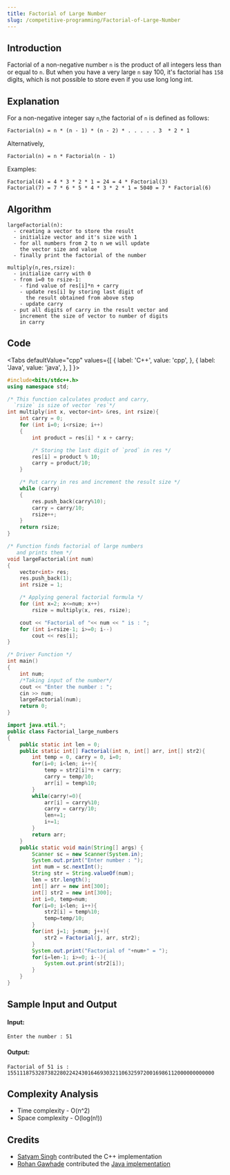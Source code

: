 ```yaml
---
title: Factorial of Large Number 
slug: /competitive-programming/Factorial-of-Large-Number
---
```


## Introduction

Factorial of a non-negative number `n` is the product of all integers less than or equal to `n`.
But when you have a very large `n` say 100, it's factorial has `158` digits, which is not possible to store even if 
you use long long int. 


## Explanation

For a non-negative integer say `n`,the factorial of `n` is defined as follows:

```
Factorial(n) = n * (n - 1) * (n - 2) * . . . . . 3  * 2 * 1
```

Alternatively,

```
Factorial(n) = n * Factorial(n - 1)
```

Examples: 

```
Factorial(4) = 4 * 3 * 2 * 1 = 24 = 4 * Factorial(3)
Factorial(7) = 7 * 6 * 5 * 4 * 3 * 2 * 1 = 5040 = 7 * Factorial(6)
```

## Algorithm

```
largeFactorial(n):
  - creating a vector to store the result
  - initialize vector and it's size with 1
  - for all numbers from 2 to n we will update 
    the vector size and value
  - finally print the factorial of the number

multiply(n,res,rsize):
  - initialize carry with 0
  - from i=0 to rsize-1:
    - find value of res[i]*n + carry
    - update res[i] by storing last digit of
      the result obtained from above step
    - update carry
  - put all digits of carry in the result vector and
    increment the size of vector to number of digits
    in carry
```

## Code


<Tabs
  defaultValue="cpp"
  values={[
    { label: 'C++', value: 'cpp', },
    { label: 'Java', value: 'java', },
  ]
}>
<TabItem value="cpp">

```cpp
#include<bits/stdc++.h>
using namespace std;

/* This function calculates product and carry,
  `rsize` is size of vector `res`*/
int multiply(int x, vector<int> &res, int rsize){
    int carry = 0;
	for (int i=0; i<rsize; i++)
	{
		int product = res[i] * x + carry;

		/* Storing the last digit of `prod` in res */
		res[i] = product % 10;
		carry = product/10;
	}

	/* Put carry in res and increment the result size */
	while (carry)
	{
		res.push_back(carry%10);
		carry = carry/10;
		rsize++;
	}
	return rsize;
}

/* Function finds factorial of large numbers
   and prints them */
void largeFactorial(int num)
{
	vector<int> res; 
	res.push_back(1);
	int rsize = 1;

	/* Applying general factorial formula */
	for (int x=2; x<=num; x++)
		rsize = multiply(x, res, rsize);

	cout << "Factorial of "<< num << " is : ";
	for (int i=rsize-1; i>=0; i--)
		cout << res[i];
}

/* Driver Function */
int main()
{
	int num;
	/*Taking input of the number*/
	cout << "Enter the number : ";
	cin >> num;
    largeFactorial(num);
    return 0;
}
```

</TabItem>
<TabItem value="java">

```java
import java.util.*;
public class Factorial_large_numbers
{
    public static int len = 0;
    public static int[] Factorial(int n, int[] arr, int[] str2){
        int temp = 0, carry = 0, i=0;
        for(i=0; i<len; i++){
            temp = str2[i]*n + carry;
            carry = temp/10;
            arr[i] = temp%10;
        }
        while(carry!=0){
            arr[i] = carry%10;
            carry = carry/10;
            len+=1;
            i+=1;
        }
        return arr;
    }
	public static void main(String[] args) {
	    Scanner sc = new Scanner(System.in);
	    System.out.print("Enter number : ");
	    int num = sc.nextInt();
	    String str = String.valueOf(num);
	    len = str.length();
	    int[] arr = new int[300];
	    int[] str2 = new int[300];
	    int i=0, temp=num;
	    for(i=0; i<len; i++){
	        str2[i] = temp%10;
	        temp=temp/10;
	    }
	    for(int j=1; j<num; j++){
    	    str2 = Factorial(j, arr, str2);
	    }
	    System.out.print("Factorial of "+num+" = ");
        for(i=len-1; i>=0; i--){
            System.out.print(str2[i]);
        }
	}
}
```

</TabItem>
</Tabs>

## Sample Input and Output

#### Input:

```
Enter the number : 51
```

#### Output:

```
Factorial of 51 is : 1551118753287382280224243016469303211063259720016986112000000000000
```

## Complexity Analysis

- Time  complexity - O(n^2)
- Space complexity - O(log(n!))

## Credits

- [Satyam Singh](https://github.com/satcasm) contributed the C++ implementation
- [Rohan Gawhade](https://github.com/rohangawhade) contributed the [Java implementation](https://github.com/TesseractCoding/NeoAlgo/blob/master/Java/cp/Factorial_large_numbers.java)
